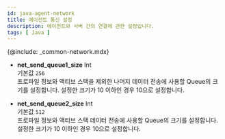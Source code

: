 ```yaml
---
id: java-agent-network
title: 에이전트 통신 설정
description: 에이전트와 서버 간의 연결에 관한 설정입니다.
tags: [ Java ]
---
```


{@include: _common-network.mdx}

* **net_send_queue1_size** <span class='type'>Int</span><br/>
기본값 `256`<br/>프로파일 정보와 액티브 스택을 제외한 나머지 데이터 전송에 사용할 Queue의 크기를 설정합니다. 설정한 크기가 10 이하인 경우 10으로 설정합니다.

* **net_send_queue2_size** <span class='type'>Int</span><br/>
기본값 `512`<br/>프로파일 정보와 액티브 스택 데이터 전송에 사용할 Queue의 크기를 설정합니다. 설정한 크기가 10 이하인 경우 10으로 설정합니다.